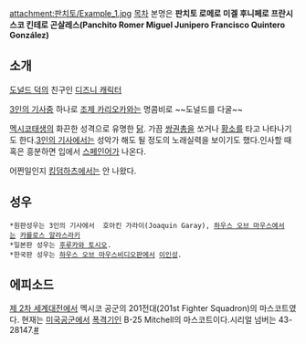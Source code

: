 attachment:판치토/Example_1.jpg 
[[목차]]
본명은  '''판치토 로메로 미겔 후니페로 프란시스코 킨테로 곤살레스(Panchito Romer Miguel Junipero Francisco Quintero González) '''
== 소개 ==
[[도널드 덕]]의 친구인 [[디즈니 캐릭터]]

[[3인의 기사]]중 하나로 [[조제 카리오카]]와는 명콤비로 ~~도널드를 다굴~~

[[멕시코]]태생의 화끈한 성격으로 유명한 [[닭]]. 가끔 [[쌍권총]]을 쏘거나 [[황소]]를 타고 나타나기도 한다.[[3인의 기사]]에서는 성악가 해도 될 정도의 노래실력을 보이기도 했다.인사할 때 혹은 흥분하면 입에서 [[스페인어]]가 나온다.

어쩐일인지 [[킹덤하츠]]에서는 안 나왔다.
== 성우 == 
 *원판성우는 3인의 기사에서  호아킨 가라이(Joaquin Garay), [[하우스 오브 마우스]]에서는 [[카를로스 알라스라키]]
 *일본판 성우는 [[후루카와 토시오]]. 
 *한국판 성우는 [[하우스 오브 마우스]]비디오판에서 [[이인성]].
== 에피소드 ==
[[제 2차 세계대전]]에서 멕시코 공군의 201전대(201st Fighter Squadron)의 마스코트였다.
현재는 [[미국]][[공군]]에서 [[폭격기]]인 B-25 Mitchell의 마스코트이다.시리얼 넘버는 43-28147.[http://en.wikipedia.org/wiki/Panchito_Pistoles#mediaviewer/File:B-25J_Bomber.jpg #]

